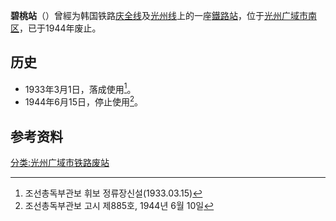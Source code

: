 {{朝鮮半島車站資訊
|公司色 = black
|文字色 = 
|站名 = 碧桃站
|圖片 = 
|pxl = 
|圖片說明 =
|前一站 = [[孝泉站|孝泉]]
|前一站距離 = 
|後一站距離 = 
|後一站 = [[南光州站|南光州]]
|所屬路線 = [[庆全线|庆全线]]
|距離 = 
|起點站 = [[三浪津站|三浪津]]
|諺文 = 벽도역
|朝鮮漢字 = 碧桃驛
|文觀部式 = Byeokdo-yeok
|馬-賴式 =Pyŏkdo-yŏk
|副站名 = 
|車站編號 = 
|停站路線數 = 
|所屬公司 = [[韩国铁道公社|韩国铁道公社]]
|所在地 =[[光州广域市|光州广域市]][[南区_(光州)|南区]]
|車站構造 = 地面车站
|月台配置 = 
|啟用年月日 =1933年3月1日
|廢站年月日 =1944年6月15日
|上下車人次 = 
|統計年度 = 
|轉車 = 
|備註 = 
|全寬備註 = 
}}

'''碧桃站'''（{{kor|諺=벽도역|漢=碧桃驛|羅=Byeokdo yeok|f=y}}）曾經为韩国铁路[[庆全线|庆全线]]及[[光州线|光州线]]上的一座[[鐵路站|鐵路站]]，位于[[光州广域市|光州广域市]][[南区_(光州)|南区]]，已于1944年废止。

== 历史 ==
*1933年3月1日，落成使用<ref>조선총독부관보 휘보 정류장신설(1933.03.15)</ref>。
*1944年6月15日，停止使用<ref>조선총독부관보 고시 제885호, 1944년 6월 10일</ref>。

== 参考资料 ==
{{reflist}}

{{庆全线}}
{{光州线}}

[[分类:光州广域市铁路废站|分类:光州广域市铁路废站]]